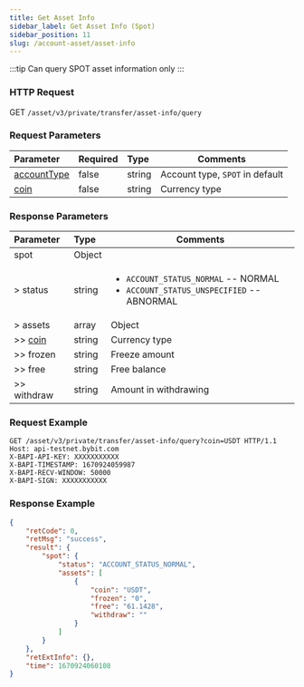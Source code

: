 ```yaml
---
title: Get Asset Info
sidebar_label: Get Asset Info (Spot)
sidebar_position: 11
slug: /account-asset/asset-info
---
```


:::tip
Can query SPOT asset information only
:::

### HTTP Request
GET `/asset/v3/private/transfer/asset-info/query`

### Request Parameters
| Parameter | Required | Type | Comments|
|:----- |:-------|:-----|------ |
|[accountType](enum#accounttype)|false |string |Account type, `SPOT` in default |
|[coin](enum#coin)|false |string |Currency type|

### Response Parameters
| Parameter | Type | Comments|
|:----- |:-----|----- |
|spot |Object | |
|> status |string |<ul><li>`ACCOUNT_STATUS_NORMAL` -- NORMAL</li> <li>`ACCOUNT_STATUS_UNSPECIFIED` -- ABNORMAL</li></ul>|
|> assets|array|Object|
|>> [coin](enum#coin)|string |Currency type |
|>> frozen |string |Freeze amount|
|>> free |string |Free balance |
|>> withdraw |string |Amount in withdrawing |

### Request Example

```http
GET /asset/v3/private/transfer/asset-info/query?coin=USDT HTTP/1.1
Host: api-testnet.bybit.com
X-BAPI-API-KEY: XXXXXXXXXXX
X-BAPI-TIMESTAMP: 1670924059987
X-BAPI-RECV-WINDOW: 50000
X-BAPI-SIGN: XXXXXXXXXXX
```

### Response Example

```json
{
    "retCode": 0,
    "retMsg": "success",
    "result": {
        "spot": {
            "status": "ACCOUNT_STATUS_NORMAL",
            "assets": [
                {
                    "coin": "USDT",
                    "frozen": "0",
                    "free": "61.1428",
                    "withdraw": ""
                }
            ]
        }
    },
    "retExtInfo": {},
    "time": 1670924060108
}
```
